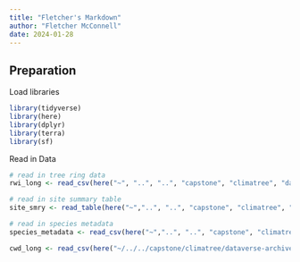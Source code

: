 ```yaml
---
title: "Fletcher's Markdown"
author: "Fletcher McConnell"
date: 2024-01-28
---
```


## Preparation

Load libraries
```r
library(tidyverse)
library(here)
library(dplyr)
library(terra)
library(sf)
```


Read in Data
```r
# read in tree ring data
rwi_long <- read_csv(here("~", "..", "..", "capstone", "climatree", "dataverse-archive", "rwi_long.csv"))

# read in site summary table
site_smry <- read_table(here("~","..", "..", "capstone", "climatree", "dataverse-archive", "site_summary.tab"))

# read in species metadata
species_metadata <- read_csv(here("~","..", "..", "capstone", "climatree", "dataverse-archive", "species_metadata.csv"))
```


```r
cwd_long <- read_csv(here("~/../../capstone/climatree/dataverse-archive/essentialcwd_data.csv"))
```

